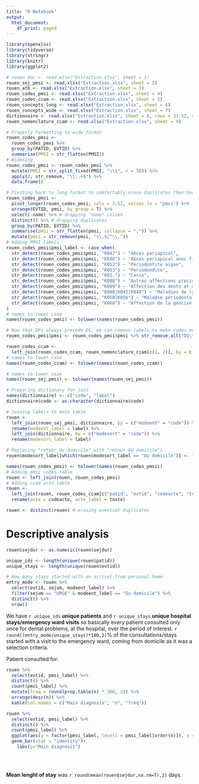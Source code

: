 ```yaml
---
title: "R Notebook"
output:
  html_document:
    df_print: paged
---
```


```r
library(openxlsx)
library(tidyverse)
library(stringr)
library(knitr)
library(ggplot2)
```

```r
# rouen_doc <- read.xlsx("Extraction.xlsx", sheet = 1)
rouen_sej_pmsi <- read.xlsx("Extraction.xlsx", sheet = 2)
rouen_atb <- read.xlsx("Extraction.xlsx", sheet = 3)
rouen_codes_pmsi <- read.xlsx("Extraction.xlsx", sheet = 4)
rouen_codes_ccam <- read.xlsx("Extraction.xlsx", sheet = 5)
rouen_concepts_long <- read.xlsx("Extraction.xlsx", sheet = 6)
rouen_concepts_wide <- read.xlsx("Extraction.xlsx", sheet = 7)
dictionnaire <- read.xlsx("Extraction.xlsx", sheet = 8, rows = 31:52, cols = 1:2)
rouen_nomenclature_ccam <- read.xlsx("Extraction.xlsx", sheet = 9)
```

```r
# Properly formatting to wide format
rouen_codes_pmsi <-
  rouen_codes_pmsi %>%
  group_by(PATID, EVTID) %>%
  summarise(PMSI = str_flatten(PMSI))
# Widening
rouen_codes_pmsi <- rouen_codes_pmsi %>%
  mutate(PMSI = str_split_fixed(PMSI, "\\s", n = 50)) %>%
  apply(2, str_remove, "\\:.+$") %>%
  data.frame()

# Pivoting back to long format to comfortably erase duplicates then back to wide format
rouen_codes_pmsi <-
  pivot_longer(rouen_codes_pmsi, cols = 3:52, values_to = "pmsi") %>%
  arrange(EVTID, pmsi, by_group = T) %>%
  select(-name) %>% # dropping "name" column
  distinct() %>% # dropping duplicates
  group_by(PATID, EVTID) %>%
  summarise(pmsi = str_flatten(pmsi, collapse = ",")) %>%
  mutate(pmsi = str_remove(pmsi, "\\,$|^\\,"))
# Adding PMSI labels
rouen_codes_pmsi$pmsi_label <- case_when(
  str_detect(rouen_codes_pmsi$pmsi, "K047") ~ "Abces periapical",
  str_detect(rouen_codes_pmsi$pmsi, "K046") ~ "Abces periapical avec fistule",
  str_detect(rouen_codes_pmsi$pmsi, "K052") ~ "Periodontite aigue",
  str_detect(rouen_codes_pmsi$pmsi, "K053") ~ "Periodondite",
  str_detect(rouen_codes_pmsi$pmsi, "K02.") ~ "Carie",
  str_detect(rouen_codes_pmsi$pmsi, "K088") ~ "Autres affections precisees des dents et du parodonte",
  str_detect(rouen_codes_pmsi$pmsi, "K089") ~ "Affection des dents et du parodonte, sans precision",
  str_detect(rouen_codes_pmsi$pmsi, "K040|K045|K048") ~ "Maladies de la pulpe et des tissu périapicaux, autres et sans précision",
  str_detect(rouen_codes_pmsi$pmsi, "K050|K056") ~ "Maladie périodontale, sans précision",
  str_detect(rouen_codes_pmsi$pmsi, "K068") ~ "Affection de la gencive et de la crête alvéolaire édentée, sans précision"
)
# names to lower case
names(rouen_codes_pmsi) <- tolower(names(rouen_codes_pmsi))

# Now that DPs always precede DS, we can remove labels to make codes more readable
rouen_codes_pmsi$pmsi <- rouen_codes_pmsi$pmsi %>% str_remove_all("DS\\'|DP\\'|DD\\'")
```

```r
rouen_codes_ccam <-
  left_join(rouen_codes_ccam, rouen_nomenclature_ccam[c(1, 2)], by = c("CODEACTE" = "Code"))
# names to lower case
names(rouen_codes_ccam) <- tolower(names(rouen_codes_ccam))
```

```r
# names to lower case
names(rouen_sej_pmsi) <- tolower(names(rouen_sej_pmsi))

# Preparing dictionary for join
names(dictionnaire) <- c("code", "label")
dictionnaire$code <- as.character(dictionnaire$code)

# Joining labels to main table
rouen <-
  left_join(rouen_sej_pmsi, dictionnaire, by = c("modeent" = "code")) %>%
  rename(modeent_label = label) %>%
  left_join(dictionnaire, by = c("modesort" = "code")) %>%
  rename(modesort_label = label)

# Replacing "retour du domicile" with "retour AU domicile")
rouen$modesort_label[which(rouen$modesort_label == "Du domicile")] <- "Au domicile"
```

```r
names(rouen_codes_pmsi) <- tolower(names(rouen_codes_pmsi))
# Adding pmsi codes table
rouen <- left_join(rouen, rouen_codes_pmsi)
# Adding ccam acts table
rouen <-
  left_join(rouen, rouen_codes_ccam[c("patid", "evtid", "codeacte", "texte")]) %>%
  rename(acte = codeacte, acte_label = texte)

rouen <- distinct(rouen) # erasing eventual duplicates
```

# Descriptive analysis

```r
rouen$sejdur <- as.numeric(rouen$sejdur)

unique_ids <- length(unique(rouen$patid))
unique_stays <- length(unique(rouen$evtid))

# How many stays started with an arrival from personal home
entry_mode <- rouen %>%
  select(evtid, sejum, modeent_label) %>%
  filter(sejum == "URGE" & modeent_label == "Du domicile") %>%
  distinct() %>%
  nrow()
```

We have `r unique_ids` **unique patients** and `r unique_stays` **unique hospital stays/emergency ward visits** so basically every patient consulted only once for dental problems, at the hospital, over the period of interest. 
`r round((entry_mode/unique_stays)*100,2)`% of the consultations/stays started with a visit to the emergency ward, coming from domicile as it was a selection criteria. 

Patient consulted for:
```r
rouen %>%
  select(evtid, pmsi_label) %>%
  distinct() %>%
  count(pmsi_label) %>%
  mutate(freq = round(prop.table(n) * 100, 2)) %>%
  arrange(desc(n)) %>%
  kable(col.names = c("Main diagnosis", "n", "freq"))

rouen %>%
  select(evtid, pmsi_label) %>%
  distinct() %>%
  count(pmsi_label) %>%
  ggplot(aes(y = factor(pmsi_label, levels = pmsi_label[order(n)]), x = n)) +
  geom_bar(stat = "identity")+
    labs(y="Main diagnosis")
    
    
    
```

**Mean lenght of stay** was `r round(mean(rouen$sejdur,na.rm=T),2)` days.
